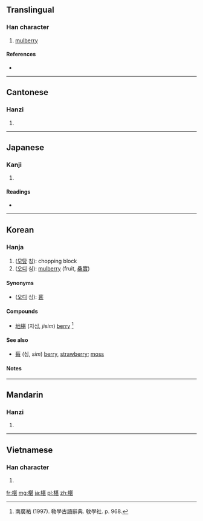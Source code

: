 ==Translingual==

===Han character===
{{Han char|rn=75|rad=木|as=09|sn=13|four=4491<sub>1</sub>|canj=木廿一女 (DTMV)}}

# [[mulberry]]

====References====
* {{Han ref|kx=0537.300|dkj=15082|dj=0925.140|hdz=21243.030|uh=6939|ud=26937|bh=DDD2|bd=56786}}

----

==Cantonese==

===Hanzi===
{{yue-hanzi|jyut=|y=jam1}}

# {{defn|lang=yue|sort=木09}}

----

==Japanese==

===Kanji===
{{ja-kanji|grade=|rs=木09}}

# {{defn|lang=ja|sort=木09}}

====Readings====
* {{ja-readings|on=[[ちん]] (chin), [[じん]] (jin)|kun=[[あてぎ]] (ategi), [[さわら]] (sawara)}}

----

==Korean==

===Hanja===
{{ko-hanja|hangeul=침|eumhun=|rv=chim|mr=ch'im|y=chim}}

# ([[모탕]] 침): chopping block
# ([[오디]] 심): [[mulberry]] (fruit, [[桑]][[實]])

====Synonyms====
* ([[오디]] 심): [[葚]]

====Compounds====
* [[地椹]] (지심, ''jisim'') [[berry]] <ref> 南廣祐 (1997). 敎學古語辭典. 敎學社. p. 968. </ref>

====See also====
* [[莓]] (심, ''sim'') [[berry]], [[strawberry]]; [[moss]]

====Notes====
<references />

----

==Mandarin==

===Hanzi===
{{cmn-hanzi|pin=[[shèn]] ([[shen4]]), [[zhēn]] ([[zhen1]])|wg=shen<sup>4</sup>}}

# {{defn|lang=cmn|sort=木09}}

----

==Vietnamese==

===Han character===
{{vi-hantu|[[châm]], [[cụm]], [[thầm]]|rs=木09}}

# {{defn|lang=vi|sort=木09}}

[[fr:椹]]
[[mg:椹]]
[[ja:椹]]
[[pl:椹]]
[[zh:椹]]